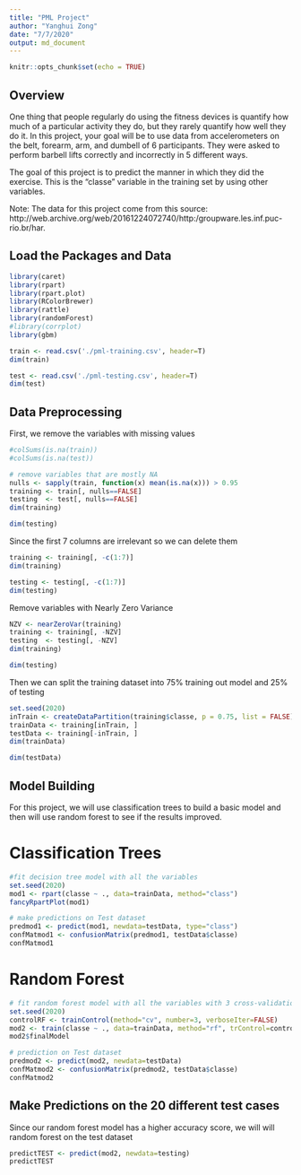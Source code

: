 ```yaml
---
title: "PML Project"
author: "Yanghui Zong"
date: "7/7/2020"
output: md_document
---
```


```r
knitr::opts_chunk$set(echo = TRUE)
```

## Overview

One thing that people regularly do using the fitness devices is quantify how much of a particular activity they do, but they rarely quantify how well they do it. In this project, your goal will be to use data from accelerometers on the belt, forearm, arm, and dumbell of 6 participants. They were asked to perform barbell lifts correctly and incorrectly in 5 different ways.

The goal of this project is to predict the manner in which they did the exercise. This is the "classe" variable in the training set by using other variables.

Note: The data for this project come from this source: http://web.archive.org/web/20161224072740/http:/groupware.les.inf.puc-rio.br/har.

## Load the Packages and Data

```r
library(caret)
library(rpart)
library(rpart.plot)
library(RColorBrewer)
library(rattle)
library(randomForest)
#library(corrplot)
library(gbm)

train <- read.csv('./pml-training.csv', header=T)
dim(train)
```

```r
test <- read.csv('./pml-testing.csv', header=T)
dim(test)
```

## Data Preprocessing

First, we remove the variables with missing values
```r
#colSums(is.na(train))
#colSums(is.na(test))
```
```r
# remove variables that are mostly NA
nulls <- sapply(train, function(x) mean(is.na(x))) > 0.95
training <- train[, nulls==FALSE]
testing  <- test[, nulls==FALSE]
dim(training)
```
```r
dim(testing)
```

Since the first 7 columns are irrelevant so we can delete them
```r
training <- training[, -c(1:7)]
dim(training)
```

```r
testing <- testing[, -c(1:7)]
dim(testing)
```

Remove variables with Nearly Zero Variance
```r
NZV <- nearZeroVar(training)
training <- training[, -NZV]
testing  <- testing[, -NZV]
dim(training)
```

```r
dim(testing)
```

Then we can split the training dataset into 75% training out model and 25% of testing
```r
set.seed(2020) 
inTrain <- createDataPartition(training$classe, p = 0.75, list = FALSE)
trainData <- training[inTrain, ]
testData <- training[-inTrain, ]
dim(trainData)
```
```r
dim(testData)
```

## Model Building

For this project, we will use classification trees to build a basic model and then will use random forest to see if the results improved.

# Classification Trees

```r
#fit decision tree model with all the variables
set.seed(2020)
mod1 <- rpart(classe ~ ., data=trainData, method="class")
fancyRpartPlot(mod1)
```

```r
# make predictions on Test dataset
predmod1 <- predict(mod1, newdata=testData, type="class")
confMatmod1 <- confusionMatrix(predmod1, testData$classe)
confMatmod1
```

# Random Forest

```r
# fit random forest model with all the variables with 3 cross-validations
set.seed(2020)
controlRF <- trainControl(method="cv", number=3, verboseIter=FALSE)
mod2 <- train(classe ~ ., data=trainData, method="rf", trControl=controlRF)
mod2$finalModel
```

```r
# prediction on Test dataset
predmod2 <- predict(mod2, newdata=testData)
confMatmod2 <- confusionMatrix(predmod2, testData$classe)
confMatmod2
```

## Make Predictions on the 20 different test cases

Since our random forest model has a higher accuracy score, we will will random forest on the test dataset

```r
predictTEST <- predict(mod2, newdata=testing)
predictTEST
```












